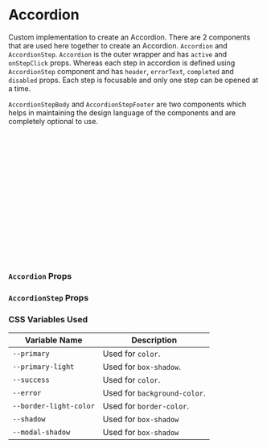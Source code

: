 
<Meta of={AccordionStories} />

# Accordion

Custom implementation to create an Accordion. There are 2 components that are used here together to create an Accordion.
`Accordion` and `AccordionStep`. `Accordion` is the outer wrapper and has `active` and `onStepClick` props.
Whereas each step in accordion is defined using `AccordionStep` component and has `header`, `errorText`, `completed`
and `disabled` props. Each step is focusable and only one step can be opened at a time.

`AccordionStepBody` and `AccordionStepFooter` are two components which helps in maintaining the design language of
the components and are completely optional to use.

<Canvas of={AccordionStories.Default} />

```jsx
import { Accordion, AccordionStep } from 'no-frills-ui';

// Render
<Accordion>
    <AccordionStep header='Welcome'>
        Dummy content for Welcome step
    </AccordionStep>
    <AccordionStep header='Basic Details' completed>
        Dummy content for Basic Details step
    </AccordionStep>
    <AccordionStep header='Personalisation' errorText='3 Errors' disabled>
        Dummy content for Personalisation step
    </AccordionStep>
    <AccordionStep header='Verification'>
        Dummy content for Verification step
    </AccordionStep>
</Accordion>
```

### `Accordion` Props

<Controls of={AccordionStories.AccordionProps} />

### `AccordionStep` Props

<Controls of={AccordionStories.AccordionStepProps} />

### CSS Variables Used

| Variable Name | Description |
| ------------- | ----------- |
| `--primary` | Used for `color`. |
| `--primary-light` | Used for `box-shadow`. |
| `--success` | Used for `color`. |
| `--error` | Used for `background-color`. |
| `--border-light-color` | Used for `border-color`. |
| `--shadow` | Used for `box-shadow` |
| `--modal-shadow` | Used for `box-shadow` |
